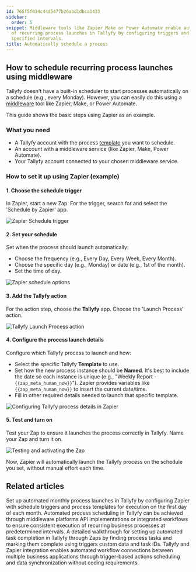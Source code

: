 ```yaml
---
id: 765f5f034c44d5477b26abd1dbca1433
sidebar:
  order: 5
snippet: Middleware tools like Zapier Make or Power Automate enable automatic scheduling
  of recurring process launches in Tallyfy by configuring triggers and actions at
  specified intervals.
title: Automatically schedule a process
---
```


## How to schedule recurring process launches using middleware

Tallyfy doesn't have a built-in scheduler to start processes automatically on a schedule (e.g., every Monday). However, you can easily do this using a [middleware](/products/pro/integrations/middleware/) tool like Zapier, Make, or Power Automate.

This guide shows the basic steps using Zapier as an example.

### What you need

*   A Tallyfy account with the process [template](/products/pro/documenting/templates/) you want to schedule.
*   An account with a middleware service (like Zapier, Make, Power Automate).
*   Your Tallyfy account connected to your chosen middleware service.

### How to set it up using Zapier (example)

#### 1. Choose the schedule trigger

In Zapier, start a new Zap. For the trigger, search for and select the 'Schedule by Zapier' app.

![Zapier Schedule trigger](https://screenshots.tallyfy.com/zapier-schedule-1.gif)

#### 2. Set your schedule

Set when the process should launch automatically:
* Choose the frequency (e.g., Every Day, Every Week, Every Month).
* Choose the specific day (e.g., Monday) or date (e.g., 1st of the month).
* Set the time of day.

![Zapier schedule options](https://screenshots.tallyfy.com/zapier-schedule-2.gif)

#### 3. Add the Tallyfy action

For the action step, choose the **Tallyfy** app. Choose the 'Launch Process' action.

![Tallyfy Launch Process action](https://screenshots.tallyfy.com/zapier-schedule-3.gif)

#### 4. Configure the process launch details

Configure which Tallyfy process to launch and how:
* Select the specific Tallyfy **Template** to use.
* Set how the new process instance should be **Named**. It's best to include the date so each instance is unique (e.g., "Weekly Report - `{{zap_meta_human_now}}`"). Zapier provides variables like `{{zap_meta_human_now}}` to insert the current date/time.
* Fill in other required details needed to launch that specific template.

![Configuring Tallyfy process details in Zapier](https://screenshots.tallyfy.com/zapier-schedule-4.gif)

#### 5. Test and turn on

Test your Zap to ensure it launches the process correctly in Tallyfy. Name your Zap and turn it on.

![Testing and activating the Zap](https://screenshots.tallyfy.com/zapier-schedule-5.gif)

Now, Zapier will automatically launch the Tallyfy process on the schedule you set, without manual effort each time.


## Related articles
<CardGrid>
<LinkTitleCard header="<b>Zapier > Automate monthly process launch with Zapier</b>" href="/products/pro/integrations/middleware/zapier/how-to-automate-monthly-process-launch-with-zapier/" > Set up automated monthly process launches in Tallyfy by configuring Zapier with schedule triggers and process templates for execution on the first day of each month. </LinkTitleCard>
<LinkTitleCard header="<b>Triggers > Launch via a schedule</b>" href="/products/pro/launching/triggers/via-recurring-schedule/" > Automated process scheduling in Tallyfy can be achieved through middleware platforms API implementations or integrated workflows to ensure consistent execution of recurring business processes at predetermined intervals. </LinkTitleCard>
<LinkTitleCard header="<b>Zapier > Automate tasks in Tallyfy using zaps</b>" href="/products/pro/integrations/middleware/zapier/how-to-automate-tasks-in-tallyfy-using-zaps/" > A detailed walkthrough for setting up automated task completion in Tallyfy through Zaps by finding process tasks and marking them complete using triggers custom data and task IDs. </LinkTitleCard>
<LinkTitleCard header="<b>Middleware > Zapier</b>" href="/products/pro/integrations/middleware/zapier/" > Tallyfy and Zapier integration enables automated workflow connections between multiple business applications through trigger-based actions scheduling and data synchronization without coding requirements. </LinkTitleCard>
</CardGrid>